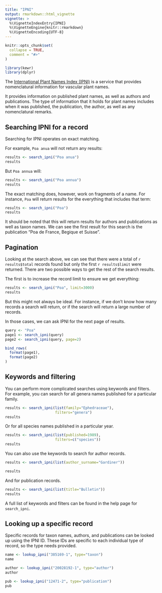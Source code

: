 ```yaml
---
title: "IPNI"
output: rmarkdown::html_vignette
vignette: >
  %\VignetteIndexEntry{IPNI}
  %\VignetteEngine{knitr::rmarkdown}
  %\VignetteEncoding{UTF-8}
---
```


```r
knitr::opts_chunk$set(
  collapse = TRUE,
  comment = "#>"
)
```

```r
library(kewr)
library(dplyr)
```

The [International Plant Names Index (IPNI)](https://www.ipni.org/) is a service that provides nomenclatural information for vascular plant names.

It provides information on published plant names, as well as authors and publications. The type of information that it holds for plant names includes when it was published, the publication, the author, as well as any nomenclatural remarks.

## Searching IPNI for a record

Searching for IPNI operates on exact matching.

For example, `Poa anua` will not return any results:

```r
results <- search_ipni("Poa anua")
results
```
But `Poa annua` will:

```r
results <- search_ipni("Poa annua")
results
```

The exact matching does, however, work on fragments of a name. For instance, `Poa` will return results for the everything that includes that term:

```r
results <- search_ipni("Poa")
results
```
It should be noted that this will return results for authors and publications as well as taxon names. We can see the first result for this search is the publication "Poa de France, Begique et Suisse".

## Pagination

Looking at the search above, we can see that there were a total of `r results$total` records found but only the first `r results$limit` were returned. There are two possible ways to get the rest of the search results.

The first is to increase the record limit to ensure we get everything:

```r
results <- search_ipni("Poa", limit=3000)
results
```

But this might not always be ideal. For instance, if we don't know how many records a search will return, or if the search will return a large number of records.

In those cases, we can ask IPNI for the next page of results.

```r
query <- "Poa"
page1 <- search_ipni(query)
page2 <- search_ipni(query, page=2)

bind_rows(
  format(page1),
  format(page2)
)
```

## Keywords and filtering

You can perform more complicated searches using keywords and filters.
For example, you can search for all genera names published for a particular family.

```r
results <- search_ipni(list(family="Ephedraceae"), 
                       filters="genera")
results
```

Or for all species names published in a particular year.

```r
results <- search_ipni(list(published=1989),
                       filters=c("species"))
results
```

You can also use the keywords to search for author records.

```r
results <- search_ipni(list(author_surname="Gardiner"))

results
```
And for publication records.

```r
results <- search_ipni(list(title="Bulletin"))
results
```


A full list of keywords and filters can be found in the help page for `search_ipni`.

## Looking up a specific record

Specific records for taxon names, authors, and publications can be looked up using the IPNI ID. These IDs are specific to each individual type of record, so the type needs provided.

```r
name <- lookup_ipni("385169-1", type="taxon")
name
```

```r
author <- lookup_ipni("20028192-1", type="author")
author
```

```r
pub <- lookup_ipni("12471-2", type="publication")
pub
```
